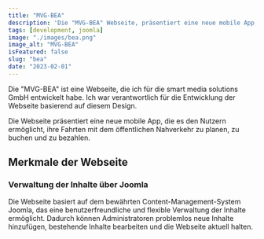 ```yaml
---
title: "MVG-BEA"
description: 'Die "MVG-BEA" Webseite, präsentiert eine neue mobile App, die es den Nutzern ermöglicht, ihre Fahrten mit dem öffentlichen Nahverkehr zu planen, zu buchen und zu bezahlen.'
tags: [development, joomla]
image: "./images/bea.png"
image_alt: "MVG-BEA"
isFeatured: false
slug: "bea"
date: "2023-02-01"
---
```



Die "MVG-BEA" ist eine Webseite, die ich für die smart media solutions GmbH entwickelt habe. Ich war verantwortlich für die Entwicklung der Webseite basierend auf diesem Design.

Die Webseite präsentiert eine neue mobile App, die es den Nutzern ermöglicht, ihre Fahrten mit dem öffentlichen Nahverkehr zu planen, zu buchen und zu bezahlen.

<ProjectDetails
  client="smart media solutions GmbH"
  handover="02/2023"
  services="HTML, SCSS, JavaScript, PHP, Joomla, MySQL"
  website="https://mvg-bea.de/"
/>

## Merkmale der Webseite

### Verwaltung der Inhalte über Joomla

Die Webseite basiert auf dem bewährten Content-Management-System Joomla, das eine benutzerfreundliche und flexible Verwaltung der Inhalte ermöglicht. Dadurch können Administratoren problemlos neue Inhalte hinzufügen, bestehende Inhalte bearbeiten und die Webseite aktuell halten.
